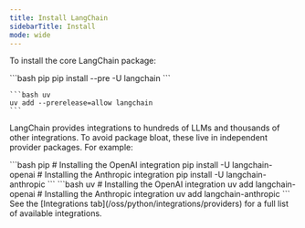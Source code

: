 ```yaml
---
title: Install LangChain
sidebarTitle: Install
mode: wide
---
```



<AlphaCallout />

To install the core LangChain package:

<CodeGroup>
    ```bash pip
    pip install --pre -U langchain
    ```

    ```bash uv
    uv add --prerelease=allow langchain
    ```
</CodeGroup>




LangChain provides integrations to hundreds of LLMs and thousands of other integrations. To avoid package bloat, these live in independent provider packages. For example:

<CodeGroup>
    ```bash pip
    # Installing the OpenAI integration
    pip install -U langchain-openai
    # Installing the Anthropic integration
    pip install -U langchain-anthropic
    ```
    ```bash uv
    # Installing the OpenAI integration
    uv add langchain-openai
    # Installing the Anthropic integration
    uv add langchain-anthropic
    ```
</CodeGroup>





<Tip>
See the [Integrations tab](/oss/python/integrations/providers) for a full list of available integrations.
</Tip>

